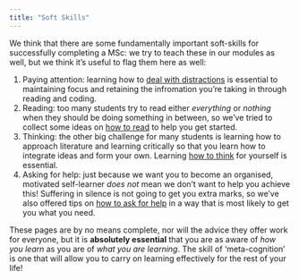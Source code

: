 ```yaml
---
title: "Soft Skills"
---
```


We think that there are some fundamentally important soft-skills for successfully completing a MSc: we try to teach these in our modules as well, but we think it's useful to flag them here as well:

1. Paying attention: learning how to [deal with distractions](./attention.qmd) is essential to maintaining focus and retaining the infromation you're taking in through reading and coding.
2. Reading: too many students try to read either *everything* or *nothing* when they should be doing something in between, so we've tried to collect some ideas on [how to read](./reading.qmd) to help you get started.
3. Thinking: the other big challenge for many students is learning how to approach literature and learning critically so that you learn how to integrate ideas and form your own. Learning [how to think](./thinking.qmd) for yourself is essential.
4. Asking for help: just because we want you to become an organised, motivated self-learner *does not* mean we don't want to help you achieve this! Suffering in silence is not going to get you extra marks, so we've also offered tips on [how to ask for help](./help.qmd) in a way that is most likely to get you what you need.

These pages are by no means complete, nor will the advice they offer work for everyone, but it is **absolutely essential** that you are as aware of *how you learn* as you are of *what you are learning*. The skill of 'meta-cognition' is one that will allow you to carry on learning effectively for the rest of your life!
